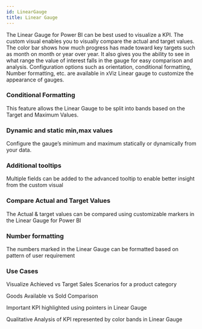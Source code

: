 ```yaml
---
id: LinearGauge
title: Linear Gauge
---
```

 
The Linear Gauge for Power BI can be best used to visualize a KPI. The custom visual enables you to visually compare the actual and target values. 
The color bar shows how much progress has made toward key targets such as month on month or year over year.
It also gives you the ability to see in what range the value of interest falls in the gauge for easy comparison and analysis. 
Configuration options such as orientation, conditional formatting, Number formatting, etc. are available in xViz Linear gauge to customize the appearance of gauges.

### Conditional Formatting
This feature allows the Linear Gauge to be split into bands based on the Target and Maximum Values.

### Dynamic and static min,max values
Configure the gauge’s minimum and maximum statically or dynamically from your data.

### Additional tooltips
Multiple fields can be added to the advanced tooltip to enable better insight from the custom visual

### Compare Actual and Target Values
The Actual & target values can be compared using customizable markers in the Linear Gauge for Power BI

### Number formatting
The numbers marked in the Linear Gauge can be formatted based on pattern of user requirement

### Use Cases
Visualize Achieved vs Target Sales Scenarios for a product category

Goods Available vs Sold Comparison

Important KPI highlighted using pointers in Linear Gauge

Qualitative Analysis of KPI represented by color bands in Linear Gauge

